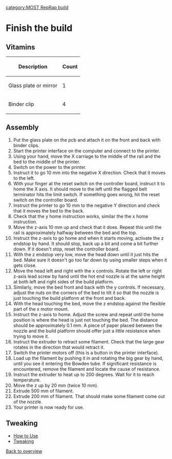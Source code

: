 {{MOST}}
[[category:MOST RepRap build]]
=Finish the build=
{{MOST RepRap Ed}}
{{template:MOST Delta Nav}}

==Vitamins==
{| class="wikitable"
|-
! Description
! Count
|-
| Glass plate or mirror
| 1
|-
| Binder clip
| 4
|}

==Assembly==
#Put the glass plate on the pcb and attach it on the front and back with binder clips.
#Start the printer interface on the computer and connect to the printer.
#Using your hand, move the X carriage to the middle of the rail and the bed to the middle of the printer.
#Switch on the power to the printer.
#Instruct it to go 10 mm into the negative X direction.  Check that it moves to the left.
#With your finger at the reset switch on the controller board, instruct it to home the X axis.  It should move to the left until the flagged belt terminator hits the limit switch.  If something goes wrong, hit the reset switch on the controller board.
#Instruct the printer to go 10 mm to the negative Y direction and check that it moves the bed to the back.
#Check that the y home instruction works, similar the the x home instruction.
#Move the z-axis 10 mm up and check that it does.  Repeat this until the rail is approximately halfway between the bed and the top.
#Instruct the z-axis to go home and when it starts moving, activate the z endstop by hand.  It should stop, back up a bit and come a bit further down.  If it doesn't stop, reset the controller board.
#With the z endstop very low, move the head down until it just hits the bed.  Make sure it doesn't go too far down by using smaller steps when it gets close.
#Move the head left and right with the x controls.  Rotate the left or right z-axis lead screw by hand until the hot end nozzle is at the same height at both left and right sides of the build platform.
#Similarly, move the bed front and back with the y controls.  If necessary, adjust the nuts on the corners of the bed to tilt it so that the nozzle is just touching the build platform at the front and back.
#With the head touching the bed, move the z endstop against the flexible part of the x motor mount.
#Instruct the z-axis to home.  Adjust the screw and repeat until the home position is where the head is just not touching the bed.  The distance should be approximately 0.1 mm. A piece of paper placed between the nozzle and the build platform should offer just a little resistance when trying to move it.
#Instruct the extruder to retract some filament.  Check that the large gear rotates in the direction that would retract it.
#Switch the printer motors off (this is a button in the printer interface).
#Load up the filament by pushing it in and rotating the big gear by hand, until you see it entering the Bowden tube. If significant resistance is encountered, remove the filament and locate the cause of resistance.
#Instruct the extruder to heat up to 200 degrees.  Wait for it to reach temperature.
#Move the z up by 20 mm (twice 10 mm).
#Extrude 500 mm of filament.
#Extrude 200 mm of filament.  That should make some filament come out of the nozzle.
#Your printer is now ready for use.

==Tweaking==
* [http://www.reprap.org/wiki/Prusa_User_Manual#Using_RepRap How to Use]
* [http://reprap.org/wiki/RepRapSoftwareTweakingManual Tweaking]


[[MOST_RepRap_parallel_build_overview|Back to overview]]